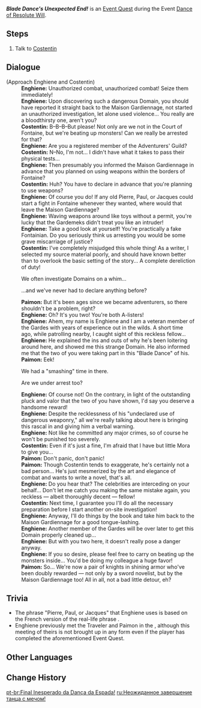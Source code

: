 {{Quest Infobox
|id            = 74678
|image         = <!-- Event Quest Blade Dance's Unexpected End.png -->
|type          = World
|event_name    = Dance of Resolute Will
|requirement   = Complete all stages
|characters    = Costentin; Enghiene; Paimon; Traveler
|startLocation = [[West Slopes of Mont Automnequi]], [[Fontaine]]
|region        = Fontaine
|area          = Belleau Region
|subarea       = West Slopes of Mont Automnequi
|prev          = The Art of the Elegant Blade Dance?
|rewards       = Mora*10,000;Adventurer's Experience*4
}}
'''''Blade Dance's Unexpected End!''''' is an [[Event Quest]] during the Event [[Dance of Resolute Will]].

==Steps==
# Talk to [[Costentin]]

==Dialogue==
{{Quest Description|After experiencing a unique battle on the Blade Dancer's stage, you and Paimon plan to give Costentin some feedback, but discover something has changed...}}
{{Dialogue Start}}
;(Approach Enghiene and Costentin)
:'''Enghiene:''' Unauthorized combat, unauthorized combat! Seize them immediately!
:'''Enghiene:''' Upon discovering such a dangerous Domain, you should have reported it straight back to the Maison Gardiennage, not started an unauthorized investigation, let alone used violence... You really are a bloodthirsty one, aren't you?
:'''Costentin:''' B&ndash;B&ndash;B&ndash;But please! Not only are we not in the Court of Fontaine, but we're beating up monsters! Can we really be arrested for that?
:'''Enghiene:''' Are you a registered member of the Adventurers' Guild?
:'''Costentin:''' N&ndash;No, I'm not... I didn't have what it takes to pass their physical tests...
:'''Enghiene:''' Then presumably you informed the Maison Gardiennage in advance that you planned on using weapons within the borders of Fontaine?
:'''Costentin:''' Huh? You have to declare in advance that you're planning to use weapons?
:'''Enghiene:''' Of course you do! If any old Pierre, Paul, or Jacques could start a fight in Fontaine whenever they wanted, where would that leave the Maison Gardiennage?
:'''Enghiene:''' Waving weapons around like toys without a permit, you're lucky that the Gardemeks didn't treat you like an intruder!
:'''Enghiene:''' Take a good look at yourself! You're practically a fake Fontainian. Do you seriously think us arresting you would be some grave miscarriage of justice?
:'''Costentin:''' I've completely misjudged this whole thing! As a writer, I selected my source material poorly, and should have known better than to overlook the basic setting of the story... A complete dereliction of duty!
:{{DIcon}} We often investigate Domains on a whim...
:{{DIcon}} ...and we've never had to declare anything before?
:'''Paimon:''' But it's been ages since we became adventurers, so there shouldn't be a problem, right?
:'''Enghiene:''' Oh? It's you two! You're both A-listers!
:'''Enghiene:''' Ahem, my name is Enghiene and I am a veteran member of the Gardes with years of experience out in the wilds. A short time ago, while patrolling nearby, I caught sight of this reckless fellow...
:'''Enghiene:''' He explained the ins and outs of why he's been loitering around here, and showed me this strange Domain. He also informed me that the two of you were taking part in this "Blade Dance" of his.
:'''Paimon:''' Eek!
:{{DIcon}} We had a "smashing" time in there.
:{{DIcon}} Are we under arrest too?
:'''Enghiene:''' Of course not! On the contrary, in light of the outstanding pluck and valor that the two of you have shown, I'd say you deserve a handsome reward!
:'''Enghiene:''' Despite the recklessness of his "undeclared use of dangerous weaponry," all we're really talking about here is bringing this rascal in and giving him a verbal warning.
:'''Enghiene:''' Not like he committed any major crimes, so of course he won't be punished too severely.
:'''Costentin:''' Even if it's just a fine, I'm afraid that I have but little Mora to give you...
:'''Paimon:''' Don't panic, don't panic!
:'''Paimon:''' Though Costentin tends to exaggerate, he's certainly not a bad person... He's just mesmerized by the art and elegance of combat and wants to write a novel, that's all.
:'''Enghiene:''' Do you hear that? The celebrities are interceding on your behalf... Don't let me catch you making the same mistake again, you reckless &mdash; albeit thoroughly decent &mdash; fellow!
:'''Costentin:''' Next time, I guarantee you I'll do all the necessary preparation before I start another on-site investigation!
:'''Enghiene:''' Anyway, I'll do things by the book and take him back to the Maison Gardiennage for a good tongue-lashing.
:'''Enghiene:''' Another member of the Gardes will be over later to get this Domain properly cleaned up...
:'''Enghiene:''' But with you two here, it doesn't really pose a danger anyway.
:'''Enghiene:''' If you so desire, please feel free to carry on beating up the monsters inside... You'd be doing my colleague a huge favor!
:'''Paimon:''' So... We're now a pair of knights in shining armor who've been doubly rewarded &mdash; not only by a sword novelist, but by the Maison Gardiennage too! All in all, not a bad little detour, eh?
{{Dialogue End}}

==Trivia==
* The phrase "Pierre, Paul, or Jacques" that Enghiene uses is based on the French version of the real-life phrase {{w|Tom, Dick, and Harry}}.
* Enghiene previously met the Traveler and Paimon in the {{Quest|Fungi Are Not Tidalga!}}, although this meeting of theirs is not brought up in any form even if the player has completed the aforementioned Event Quest.

==Other Languages==
{{Other Languages
|en      = Blade Dance's Unexpected End!
|zhs     = 剑舞的意外谢幕！
|zhs_rm  = 
|zht     = 劍舞的意外謝幕！
|zht_rm  = 
|zh_tl   = 
|ja      = 剣舞の予想外な結末！
|ja_rm   = Kenbu no Yosougai-na Ketsumatsu!
|ja_tl   = Sword Dance's Unexpected End!
|ko      = 검무, 뜻밖의 결말!
|ko_tl   = Sword Dance, an Unexpected End!
|es      = Un final inesperado para la danza de la espada
|es_tl   = An Unexpected End to the Sword Dance
|fr      = La fin inattendue de la danse des lames !
|fr_tl   = Blade Dance's Unexpected End!
|ru      = Неожиданное завершение танца с мечом!
|ru_tl   = 
|th      = ระบำดาบที่จบลงอย่างคาดไม่ถึง!
|th_rm   = 
|th_tl   = 
|vi      = Buổi Diễn Bế Mạc Ngoài Ý Muốn!
|vi_tl   = 
|de      = Unerwartetes Ende eines Klingentanzes!
|de_tl   = Blade Dance's Unexpected End!
|id      = Akhir tak Terduga dari Tarian Pedang!
|id_tl   = The Unexpected End of the Sword Dance!
|pt      = Final Inesperado da Dança da Espada!
|pt_tl   = 
|tr      = Kılıç Dansının Beklenmedik Sonu!
|tr_tl   = 
|it      = La fine inaspettata della Danza delle lame!
|it_tl   = 
}}

==Change History==
{{Change History|4.3}}

[[pt-br:Final Inesperado da Dança da Espada!]]
[[ru:Неожиданное завершение танца с мечом!]]